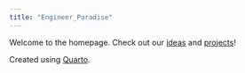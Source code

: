 ```yaml
---
title: "Engineer_Paradise"
---
```


Welcome to the homepage. Check out our [ideas](Ideas.qmd) and [projects](Projects.qmd)!

Created using [Quarto](https://quarto.org/docs).
